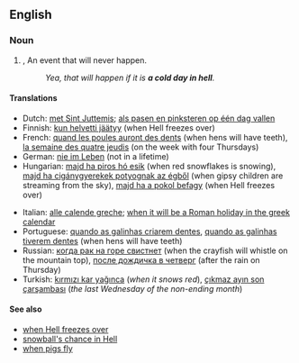 ==English==

===Noun===
{{infl|en|noun|head=[[a]] [[cold]] [[day]] [[in]] [[Hell]]}}

# {{idiom}}, {{slang}} An event that will never happen.
#: ''Yea, that will happen if it is '''a cold day in hell'''.''

====Translations====
{{trans-top|an event that will never happen}}
* Dutch: [[met Sint Juttemis]]; [[als pasen en pinksteren op één dag vallen]]
* Finnish: [[kun helvetti jäätyy]] (when Hell freezes over)
* French: [[quand les poules auront des dents]] (when hens will have teeth), [[la semaine des quatre jeudis]] (on the week with four Thursdays)
* German: [[nie im Leben]] (not in a lifetime)
* Hungarian: [[majd ha piros hó esik]] (when red snowflakes is snowing), [[majd ha cigánygyerekek potyognak az égből]] (when gipsy children are streaming from the sky), [[majd ha a pokol befagy]] (when Hell freezes over)
{{trans-mid}}
* Italian: [[alle calende greche]]; [[when it will be a Roman holiday in the greek calendar]]
* Portuguese: [[quando as galinhas criarem dentes]], [[quando as galinhas tiverem dentes]] (when hens will have teeth)
* Russian: [[когда рак на горе свистнет]] (when the crayfish will whistle on the mountain top), [[после дождичка в четверг]] (after the rain on Thursday)
* Turkish: [[kırmızı kar yağınca]] (''when it snows red''), [[çıkmaz ayın son çarşambası]] (''the last Wednesday of the non-ending month'')
{{trans-bottom}}

====See also====
* [[when Hell freezes over]]
* [[snowball's chance in Hell]]
* [[when pigs fly]]